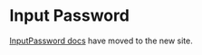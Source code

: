 
<Meta title="Components/Forms and Inputs/InputPassword" />

# Input Password

[InputPassword docs](https://atlantis.getjobber.com/components/InputPassword) have moved to the new site.
